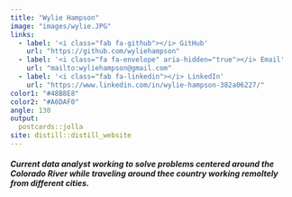 ```yaml
---
title: "Wylie Hampson"
image: "images/wylie.JPG"
links:
  - label: '<i class="fab fa-github"></i> GitHub'
    url: "https://github.com/wyliehampson"
  - label: '<i class="fa fa-envelope" aria-hidden="true"></i> Email'
    url: "mailto:wyliehampson@gmail.com"
  - label: '<i class="fab fa-linkedin"></i> LinkedIn'
    url: "https://www.linkedin.com/in/wylie-hampson-382a06227/"
color1: "#48B8E8"
color2: "#A6DAF0"
angle: 130
output:
  postcards::jolla
site: distill::distill_website
---
```

 
##### Current data analyst working to solve problems centered around the Colorado River while traveling around thee country working remoltely from different cities.
